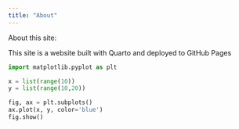 ```yaml
---
title: "About"
---
```


About this site:

This site is a website built with Quarto and deployed to GitHub Pages

```python
import matplotlib.pyplot as plt

x = list(range(10))
y = list(range(10,20))

fig, ax = plt.subplots()
ax.plot(x, y, color='blue')
fig.show()
```
